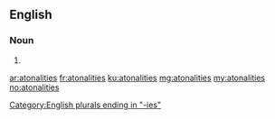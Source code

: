 ==English==

===Noun===
{{head|en}}

# {{plural of|atonality}}

[[Category:English plurals ending in "-ies"]]

[[ar:atonalities]]
[[fr:atonalities]]
[[ku:atonalities]]
[[mg:atonalities]]
[[my:atonalities]]
[[no:atonalities]]